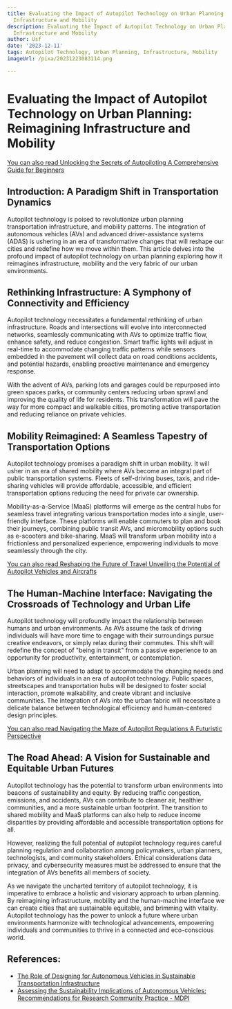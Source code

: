 ```yaml
---
title: Evaluating the Impact of Autopilot Technology on Urban Planning Reimagining
  Infrastructure and Mobility
description: Evaluating the Impact of Autopilot Technology on Urban Planning Reimagining
  Infrastructure and Mobility
author: Usf
date: '2023-12-11'
tags: Autopilot Technology, Urban Planning, Infrastructure, Mobility
imageUrl: /pixa/20231223083114.png

---
```

# Evaluating the Impact of Autopilot Technology on Urban Planning: Reimagining Infrastructure and Mobility

[You  can also read Unlocking the Secrets of Autopiloting A  Comprehensive  Guide for Beginners](Unlocking%20the%20Secrets%20of%20Autopiloting%20A%20Comprehensive%20Guide%20for%20Beginners)


##  Introduction: A  Paradigm Shift in Transportation Dynamics

Autopilot technology is poised to revolutionize urban planning transportation infrastructure, and mobility patterns. The integration of autonomous vehicles (AVs) and  advanced driver-assistance systems (ADAS) is ushering in an era of transformative changes that will reshape our cities and  redefine how we move within them. This  article delves into the profound impact of autopilot technology on urban planning exploring how it  reimagines infrastructure, mobility and the very fabric of our urban environments.

## Rethinking Infrastructure: A Symphony  of Connectivity and Efficiency

Autopilot technology necessitates a fundamental rethinking of urban infrastructure. Roads and intersections will evolve  into interconnected networks, seamlessly communicating with AVs to optimize traffic flow, enhance safety, and reduce congestion. Smart traffic lights will adjust in real-time to accommodate changing  traffic patterns while sensors embedded in the pavement will collect data on road conditions accidents, and potential hazards, enabling  proactive maintenance and emergency response.

With the advent  of AVs, parking lots and garages could  be repurposed into green spaces parks,  or community centers reducing urban sprawl and improving the quality of life for residents. This  transformation will  pave the way for more compact and walkable cities, promoting active transportation and reducing reliance on private vehicles.

## Mobility Reimagined: A Seamless Tapestry of Transportation Options

Autopilot technology promises a paradigm shift in urban mobility. It will usher in an era of shared  mobility where AVs become an integral part of public transportation systems. Fleets of self-driving buses, taxis, and ride-sharing vehicles will provide affordable, accessible, and efficient transportation options reducing the need for private car ownership.

Mobility-as-a-Service (MaaS) platforms will emerge as the central hubs for seamless travel integrating various  transportation modes into a single, user-friendly interface. These platforms will enable commuters to plan and book  their journeys, combining public transit AVs, and micromobility options such as e-scooters and bike-sharing.  MaaS will transform urban mobility into a frictionless and personalized experience, empowering individuals to move seamlessly through the city.

[You  can also read Reshaping the Future of Travel  Unveiling the Potential  of Autopilot Vehicles and Aircrafts](Reshaping%20the%20Future%20of%20Travel%20Unveiling%20the%20Potential%20of%20Autopilot%20Vehicles%20and%20Aircrafts)


## The Human-Machine  Interface: Navigating the Crossroads  of  Technology  and Urban Life

Autopilot technology will profoundly impact the relationship between humans and urban environments. As AVs assume the task of driving individuals  will  have more time to engage with their surroundings pursue creative endeavors, or simply  relax during their commutes.  This shift will redefine the concept of "being in transit" from a passive experience to an opportunity for productivity, entertainment, or contemplation.

Urban planning will need to  adapt to  accommodate the changing needs and behaviors of individuals in  an era of autopilot technology. Public spaces, streetscapes and transportation hubs will be  designed to foster  social interaction, promote  walkability, and  create vibrant and inclusive communities.  The  integration of AVs into the urban fabric will necessitate a  delicate balance between technological efficiency  and human-centered design principles.

[You can also read Navigating the Maze of Autopilot Regulations A  Futuristic Perspective](Navigating%20the%20Maze%20of%20Autopilot%20Regulations%20A%20Futuristic%20Perspective)


## The Road  Ahead: A Vision for Sustainable and Equitable Urban Futures

Autopilot technology has the potential  to transform urban environments into beacons of sustainability and equity. By  reducing  traffic  congestion, emissions, and accidents, AVs can contribute to cleaner air, healthier communities, and a  more  sustainable urban footprint. The transition to shared mobility and MaaS platforms can also  help to reduce income disparities  by providing affordable and accessible  transportation  options  for all.

However, realizing the full potential of autopilot technology requires  careful planning regulation and  collaboration among policymakers, urban planners, technologists, and community stakeholders. Ethical considerations data privacy, and cybersecurity measures must be addressed to ensure that the  integration of AVs benefits all members of society.

As we navigate the uncharted territory of  autopilot  technology,  it is imperative to embrace a holistic and visionary approach  to urban planning. By reimagining infrastructure, mobility and the human-machine interface  we can create cities that  are sustainable  equitable, and brimming with vitality. Autopilot technology has the power  to unlock a future where urban environments harmonize with technological advancements, empowering individuals and communities to thrive in a connected and eco-conscious world.

## References:
- [The Role of Designing for Autonomous Vehicles in Sustainable Transportation Infrastructure](https://utilitiesone.com/the-role-of-designing-for-autonomous-vehicles-in-sustainable-transportation-infrastructure)
- [Assessing the Sustainability Implications of Autonomous Vehicles: Recommendations for Research Community Practice - MDPI](https://www.mdpi.com/2071-1050/12/5/1902)
